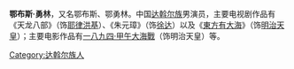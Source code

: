 {{BLP unsourced|time=2012-07-14T02:28:45+00:00}}
'''鄂布斯·勇林'''，又名鄂布斯、鄂勇林。中国[[达斡尔族|达斡尔族]]男演员，主要电视剧作品有《天龙八部》（饰[[耶律洪基|耶律洪基]]）、《朱元璋》（饰[[徐达|徐达]]）以及《[[東方有大海|東方有大海]]》（饰[[明治天皇|明治天皇]]）；主要电影作品有[[一八九四·甲午大海戰|一八九四·甲午大海戰]]（饰明治天皇）等。

{{中国电影金凤凰奖}}

[[Category:达斡尔族人|Category:达斡尔族人]]